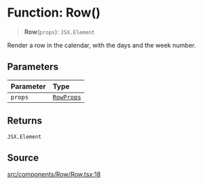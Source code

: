 # Function: Row()

> **Row**(`props`): `JSX.Element`

Render a row in the calendar, with the days and the week number.

## Parameters

| Parameter | Type |
| :------ | :------ |
| `props` | [`RowProps`](/api/latest/interfaces/RowProps.mdx) |

## Returns

`JSX.Element`

## Source

[src/components/Row/Row.tsx:18](https://github.com/gpbl/react-day-picker/blob/c4157425c/src/components/Row/Row.tsx#L18)
